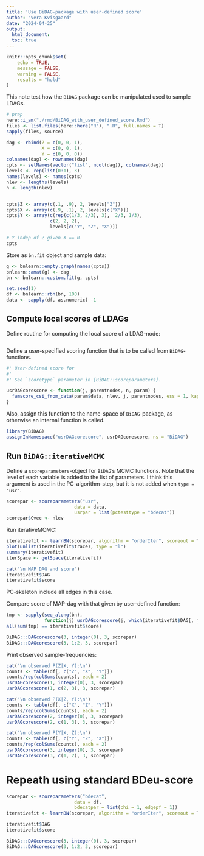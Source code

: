 ```yaml
---
title: 'Use BiDAG-package with user-defined score'
author: "Vera Kvisgaard"
date: "2024-04-25"
output: 
  html_document:
  toc: true
---
```


```r
knitr::opts_chunk$set(
	echo = TRUE,
	message = FALSE,
	warning = FALSE,
	results = "hold"
)
```

This note test how the `BiDAG` package can be manipulated used to sample LDAGs. 
```r
# prep
here::i_am("./rmd/BiDAG_with_user_defined_score.Rmd")
files <- list.files(here::here("R"), ".R", full.names = T)
sapply(files, source)
```
```r
dag <- rbind(Z = c(0, 0, 1),
             X = c(0, 0, 1),
             Y = c(0, 0, 0))
colnames(dag) <- rownames(dag)
cpts <- setNames(vector("list", ncol(dag)), colnames(dag))
levels <- rep(list(0:1), 3)
names(levels) <- names(cpts)
nlev <- lengths(levels)
n <- length(nlev)


cpts$Z <- array(c(.1, .9), 2, levels["Z"])
cpts$X <- array(c(.9, .1), 2, levels[c("X")])
cpts$Y <- array(c(rep(c(1/3, 2/3), 3),  2/3, 1/3), 
                c(2, 2, 2), 
                levels[c("Y", "Z", "X")])

# Y indep of Z given X == 0 
cpts
```


Store as `bn.fit` object and sample data:
```r

g <- bnlearn::empty.graph(names(cpts))
bnlearn::amat(g) <- dag
bn <- bnlearn::custom.fit(g, cpts)

set.seed(1)
df <- bnlearn::rbn(bn, 100)
data <- sapply(df, as.numeric) -1

```


## Compute local scores of LDAGs

Define routine for computing the local score of a LDAG-node:
```r

```
Define a user-specified scoring function that is to be called from `BiDAG`-functions.
```r
#' User-defined score for 
#' 
#' See `scoretype` parameter in [BiDAG::scoreparameters].

usrDAGcorescore <- function(j, parentnodes, n, param) {
  famscore_csi_from_data(param$data, nlev, j, parentnodes, ess = 1, kappa = .5)
}

```
Also, assign this function to the name-space of `BiDAG`-package, as otherwise an internal function is called. 
```r
library(BiDAG)
assignInNamespace("usrDAGcorescore", usrDAGcorescore, ns = "BiDAG")
```

## Run `BiDAG::iterativeMCMC`

Define a `scoreparameters`-object for `BiDAG`'s MCMC functions. 
Note that the level of each variable is added to the list of parameters. 
I think this argument is used in the PC-algorithm-step, but it is not added when `type = "usr"`.
```r
scorepar <- scoreparameters("usr", 
                         data = data,
                         usrpar = list(pctesttype = "bdecat"))
scorepar$Cvec <- nlev 
```

Run iterativeMCMC: 
```r
iterativefit <- learnBN(scorepar, algorithm = "orderIter", scoreout = T, verbose = T)
plot(unlist(iterativefit$trace), type = "l")
summary(iterativefit)
iterSpace <- getSpace(iterativefit)

cat("\n MAP DAG and score")
iterativefit$DAG
iterativefit$score
```
PC-skeleton include all edges in this case.


Compare score of MAP-dag with that given by user-defined function:
```r
tmp <- sapply(seq_along(bn), 
              function(j) usrDAGcorescore(j, which(iterativefit$DAG[, j] == 1), n = length(bn), scorepar))
all(sum(tmp) == iterativefit$score)
```
```r
BiDAG:::DAGcorescore(3, integer(0), 3, scorepar)
BiDAG:::DAGcorescore(3, 1:2, 3, scorepar)
```
Print observed sample-frequencies:
```r

cat("\n observed P(Z|X, Y):\n")
counts <- table(df[, c("Z", "X", "Y")])
counts/rep(colSums(counts), each = 2)
usrDAGcorescore(1, integer(0), 3, scorepar)
usrDAGcorescore(1, c(2, 3), 3, scorepar)

cat("\n observed P(X|Z, Y):\n")
counts <- table(df[, c("X", "Z", "Y")])
counts/rep(colSums(counts), each = 2)
usrDAGcorescore(2, integer(0), 3, scorepar)
usrDAGcorescore(2, c(1, 3), 3, scorepar)

cat("\n observed P(Y|X, Z):\n")
counts <- table(df[, c("Y", "Z", "X")])
counts/rep(colSums(counts), each = 2)
usrDAGcorescore(3, integer(0), 3, scorepar)
usrDAGcorescore(3, c(1, 2), 3, scorepar)
```

# Repeath using standard BDeu-score
```r
scorepar <- scoreparameters("bdecat", 
                         data = df,
                         bdecatpar = list(chi = 1, edgepf = 1))
iterativefit <- learnBN(scorepar, algorithm = "orderIter", scoreout = T, verbose = T)

iterativefit$DAG
iterativefit$score
```

```r
BiDAG:::DAGcorescore(3, integer(0), 3, scorepar)
BiDAG:::DAGcorescore(3, 1:2, 3, scorepar)
```

